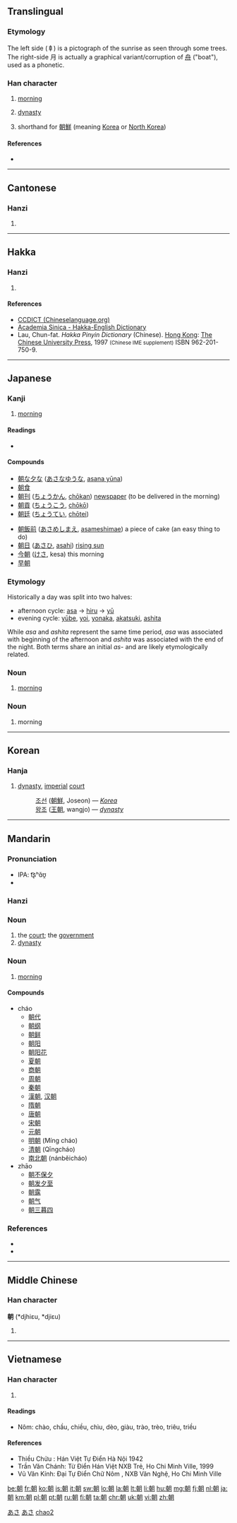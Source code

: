 ==Translingual==

===Etymology===
{{Han compound|𠦝|月|ls=psc|c1=2|c2=p}}

The left side (𠦝) is a pictograph of the sunrise as seen through some trees. The right-side 月 is actually a graphical variant/corruption of [[舟]] ("boat"), used as a phonetic.

===Han character===
{{Han char|rn=74|rad=月|as=08|sn=12|four=4742<sub>0</sub>|canj=十十月 (JJB)|ids=⿰[[車]][[月]]}}

# {{senseid|mul|morning}}[[morning]]
# {{senseid|mul|dynasty}}[[dynasty]]
# {{senseid|mul|Korea}} shorthand for [[朝鮮]] (meaning [[Korea]] or [[North Korea]])

====References====
* {{Han ref|kx=0506.030|dkj=14374|dj=0885.070|hdz=32084.080|uh=671D|ud=26397|bh=B4C2|bd=46274}}

----

==Cantonese==

===Hanzi===
{{yue-hanzi|jyut=[[ciu4]], [[ziu1]]|y=[[chiu4]], [[jiu1]]}}

# {{defn|lang=yue|sort=月08}}

----

==Hakka==

===Hanzi===
{{hak-hanzi|poj=[[chau]], [[cheu]]|gd=ts'au<sup>2</sup>, tsau<sup>1</sup> [Bao'an, Dongguan]; ts'au<sup>2</sup>, tseu<sup>1</sup>, ts'eu<sup>2</sup> [Siyan]; chau<sup>1</sup>, ch'au<sup>2</sup>, cheu<sup>1</sup>, ch'eu<sup>2</sup> [Kwangtung]; chau<sup>1</sup>, ch'au<sup>2</sup> [Hailu]; tshau<sup>1</sup>, tsh'au<sup>2</sup> [Meixian]|hpy=cau2, ceu2, zau1, zeu1}}

# {{defn|lang=hak|sort=月08}}

====References====
*[http://www.chinalanguage.com/dictionaries/?mode=view&view=chardict&query=%E6%9C%9D CCDICT (Chineselanguage.org)]
*[http://minhakka.ling.sinica.edu.tw/bkg/hakyin/search.php?DETAIL=1&LIMIT=id=774&dbname=su_tian_1&graph=2 Academia Sinica - Hakka-English Dictionary]
*Lau, Chun-fat. ''Hakka Pinyin Dictionary'' (Chinese). [[Hong Kong]]: [[w:Chinese University of Hong Kong|The Chinese University Press]], 1997 <small>(Chinese IME supplement)</small> ISBN 962-201-750-9.

----

==Japanese==

===Kanji===
{{ja-kanji|grade=2|rs=月08}}

# [[morning]]

====Readings====
* {{ja-readings
|goon=[[ちょう]] (chō) < [[てう]] (teu), [[じょう]] < [[でう]] (deu) {{qualifier|non-[[w:Jōyō kanji|Jōyō]] reading}}
|kanon=[[ちょう]] (chō) < [[てう]] (teu)
|kun=[[あさ]] (asa), [[あした]] (ashita), [[あつまる]] (atsumaru)
|nanori=[[とも]] (tomo)}}

====Compounds====
{{top2}}
* [[朝な夕な]] ([[あさなゆうな]], [[asana yūna]])
* [[朝食]]
* [[朝刊]] ([[ちょうかん]], [[chōkan]]) [[newspaper]] (to be delivered in the morning)
* [[朝貢]] ([[ちょうこう]], [[chōkō]])
* [[朝廷]] ([[ちょうてい]], [[chōtei]])
{{mid2}}
* [[朝飯前]] ([[あさめしまえ]], [[asameshimae]]) a piece of cake (an easy thing to do)
* [[朝日]] ([[あさひ]], [[asahi]]) [[rising sun]]
* [[今朝]] ([[けさ]], kesa) this morning
* [[早朝]]
{{bottom}}

===Etymology===
Historically a day was split into two halves:
* afternoon cycle: [[朝|asa]] -> [[昼|hiru]] -> [[夕|yū]]
* evening cycle: [[夕べ|yūbe]], [[宵|yoi]], [[夜中|yonaka]], [[暁|akatsuki]], [[朝|ashita]]
While ''asa'' and ''ashita'' represent the same time period, ''asa'' was associated with beginning of the afternoon and ''ashita'' was associated with the end of the night. Both terms share an initial ''as-'' and are likely etymologically related.

===Noun===
{{ja-noun|k|hira=あさ|rom=asa}}

# [[morning]]

===Noun===
{{ja-noun|k|hira=あした|rom=ashita}}

# morning

[[Category:1000 Japanese basic words|あさ]]
[[Category:ja:Time|あさ]]

----

==Korean==

===Hanja===
{{ko-hanja|hangeul=[[조]]|eumhun=|rv=jo|mr=cho|y=co}}

# [[dynasty]], [[imperial]] [[court]]
#: [[조선]] ([[朝鮮]], Joseon) &mdash; ''[[Korea]]''
#: [[왕조]] ([[王朝]], wangjo) &mdash; ''[[dynasty]]''

----

==Mandarin==
{{zh-hanzi|朝}}

===Pronunciation===
* IPA: t͡ʂʰɑ̌ʊ̯
* {{audio|zh-cháo.ogg|audio}}

===Hanzi===
{{cmn-hanzi|pin=[[cháo]] ([[chao2]]), [[zhāo]] ([[zhao1]])|wg=[[ch'ao2|ch'ao<sup>2</sup>]], [[chao1|chao<sup>1</sup>]]}}

===Noun===
{{cmn-noun|ts|pin=cháo|pint=chao2|rs=月08}}

# the [[court]]; the [[government]]
# [[dynasty]]

===Noun===
{{cmn-noun|ts|pin=zhāo|pint=zhao1|rs=月08}}

# {{senseid|cmn|morning}} [[morning]]

====Compounds====
* cháo
** [[朝代]]
** [[朝纲]]
** [[朝鲜]]
** [[朝阳]]
** [[朝阳花]]
** [[夏朝]]<!-- xia -->
** [[商朝]]<!-- shang -->
** [[周朝]]<!-- zhou -->
** [[秦朝]]<!-- qin -->
** [[漢朝]], [[汉朝]]<!-- han -->
** [[隋朝]]<!-- sui -->
** [[唐朝]]<!-- tang -->
** [[宋朝]]<!-- song -->
** [[元朝]]<!-- yuan -->
** [[明朝]] (Míng cháo)
** [[清朝]] (Qīngcháo)
** [[南北朝]] (nánběicháo)
* zhāo
** [[朝不保夕]]
** [[朝发夕至]]
** [[朝露]]
** [[朝气]]
** [[朝三暮四]]

===References===
* {{cite web
| url = http://www.pleco.com
| title = 朝
| work = Pleco Dictionary
| language = Mandarin/English
| accessdate = 2011-10-19}}
*{{cite web|url=http://www.dreye.com/index_en.html|title=朝|work=Dr. eye|language=Mandarin/English|accessdate=2011-10-19}}

[[Category:Mandarin entries with audio links|chao2]]

----

==Middle Chinese==

===Han character===
'''朝''' (*djhiɛu, *djiɛu)<!--asterisks signify that these are reconstructed pronunciations-->

# {{defn|lang=zhx-mid|sort=月08}}

----

==Vietnamese==

===Han character===
{{vi-hantu|[[triều]], [[chầu]], [[chào]], [[tràu]], [[trều]], [[triêu]], [[chiều]], [[giàu]], [[giầu]], [[trào]]|rs=月08}}
# {{defn|lang=vi|sort=月08}}

====Readings====
* Nôm: chào, chầu, chiều, chìu, dèo, giàu, trào, trèo, triêu, triều

====References====
* Thiều Chửu : Hán Việt Tự Điển  Hà Nội 1942
* Trần Văn Chánh: Từ Điển Hán Việt NXB Trẻ, Ho Chi Minh Ville, 1999
* Vũ Văn Kính: Đại Tự Điển Chữ Nôm , NXB Văn Nghệ, Ho Chi Minh Ville

[[be:朝]]
[[fr:朝]]
[[ko:朝]]
[[is:朝]]
[[it:朝]]
[[sw:朝]]
[[lo:朝]]
[[la:朝]]
[[lt:朝]]
[[li:朝]]
[[hu:朝]]
[[mg:朝]]
[[fj:朝]]
[[nl:朝]]
[[ja:朝]]
[[km:朝]]
[[pl:朝]]
[[pt:朝]]
[[ru:朝]]
[[fi:朝]]
[[ta:朝]]
[[chr:朝]]
[[uk:朝]]
[[vi:朝]]
[[zh:朝]]
